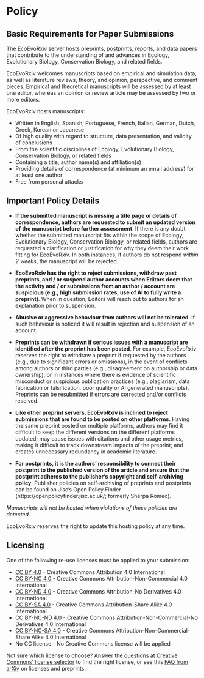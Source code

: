 # Policy

## Basic Requirements for Paper Submissions {.unnumbered}

The EcoEvoRxiv server hosts preprints, postprints, reports, and data papers that contribute to the understanding of and advances in Ecology, Evolutionary Biology, Conservation Biology, and related fields.

EcoEvoRxiv welcomes manuscripts based on empirical and simulation data, as well as literature reviews, theory, and opinion, perspective, and comment pieces. Empirical and theoretical manuscripts will be assessed by at least one editor, whereas an opinion or review article may be assessed by two or more editors.

EcoEvoRxiv hosts manuscripts:

-   Written in English, Spanish, Portuguese, French, Italian, German, Dutch, Greek, Korean or Japanese
-   Of high quality with regard to structure, data presentation, and validity of conclusions
-   From the scientific disciplines of Ecology, Evolutionary Biology, Conservation Biology, or related fields
-   Containing a title, author name(s) and affiliation(s)
-   Providing details of correspondence (at minimum an email address) for at least one author
-   Free from personal attacks

## Important Policy Details {.unnumbered}

- **If the submitted manuscript is missing a title page or details of correspondence, authors are requested to submit an updated version of the manuscript before further assessment**. If there is any doubt whether the submitted manuscript fits within the scope of Ecology, Evolutionary Biology, Conservation Biology, or related fields, authors are requested a clarification or justification for why they deem their work fitting for EcoEvoRxiv. In both instances, if authors do not respond *within 2 weeks*, the manuscript will be rejected.

- **EcoEvoRxiv has the right to reject submissions, withdraw past preprints, and / or suspend author accounts when Editors deem that the activity and / or submissions from an author / account are suspicious (e.g., high submission rates, use of AI to fully write a preprint)**. When in question, Editors will reach out to authors for an explanation prior to suspension. 

- **Abusive or aggressive behaviour from authors will not be tolerated**. If such behaviour is noticed it will result in rejection and suspension of an account.

- **Preprints can be withdrawn if serious issues with a manuscript are identified after the preprint has been posted**. For example, EcoEvoRxiv reserves the right to withdraw a preprint if requested by the authors (e.g., due to significant errors or omissions), in the event of conflicts among authors or third parties (e.g., disagreement on authorship or data ownership), or in instances where there is evidence of scientific misconduct or suspicious publication practices (e.g., plagiarism, data fabrication or falsification, poor quality or AI generated manuscripts). Preprints can be resubmitted if errors are corrected and/or conflicts resolved.

- **Like other preprint servers, EcoEvoRxiv is inclined to reject submissions that are found to be posted on other platforms**. Having the same preprint posted on multiple platforms, authors may find it difficult to keep the different versions on the different platforms updated; may cause issues with citations and other usage metrics, making it difficult to track downstream impacts of the preprint; and creates unnecessary redundancy in academic literature.

- **For postprints, it is the authors’ responsibility to connect their postprint to the published version of the article and ensure that the postprint adheres to the publisher’s copyright and self-archiving policy**. Publisher policies on self-archiving of preprints and postprints can be found on Jisc's Open Policy Finder (https://openpolicyfinder.jisc.ac.uk/; formerly Sherpa Romeo).

*Manuscripts will not be hosted when violations of these policies are detected.* 

EcoEvoRxiv reserves the right to update this hosting policy at any time.

## Licensing {.unnumbered}

One of the following re-use licenses must be applied to your submission:

-   [CC BY 4.0](https://creativecommons.org/licenses/by/4.0/) - Creative Commons Attribution 4.0 International
-   [CC BY-NC 4.0](https://creativecommons.org/licenses/by-nc/4.0/) - Creative Commons Attribution-Non-Commercial 4.0 International
-   [CC BY-ND 4.0](https://creativecommons.org/licenses/by-nd/4.0/) - Creative Commons Attribution-No Derivatives 4.0 International
-   [CC BY-SA 4.0](https://creativecommons.org/licenses/by-sa/4.0/) - Creative Commons Attribution-Share Alike 4.0 International
-   [CC BY-NC-ND 4.0](https://creativecommons.org/licenses/by-nc-nd/4.0/) - Creative Commons Attribution-Non-Commercial-No Derivatives 4.0 International
-   [CC BY-NC-SA 4.0](https://creativecommons.org/licenses/by-nc-sa/4.0/) - Creative Commons Attribution-Non-Commercial-Share Alike 4.0 International
-   No CC license - No Creative Commons license will be applied

Not sure which license to choose? [Answer the questions at Creative Commons' license selector](https://creativecommons.org/choose/) to find the right license, or see this [FAQ from arXiv](https://arxiv.org/help/license) on licenses and preprints.
